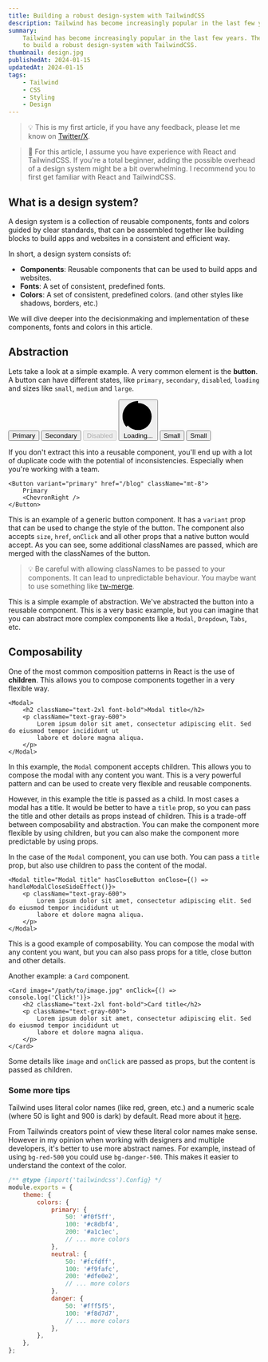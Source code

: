 ```yaml
---
title: Building a robust design-system with TailwindCSS
description: Tailwind has become increasingly popular in the last few years. It's a utility-first CSS framework that gives you incredible flexibility. How can you use it to build a robust design-system?
summary:
    Tailwind has become increasingly popular in the last few years. The utility first nature of the framework gives you an incredible amount of flexibility. However, the “copy-paste” culture that comes with it can be a double-edged sword. In this article, I'll walk you through the concepts of “composability” and “abstraction” and how you can use them
    to build a robust design-system with TailwindCSS.
thumbnail: design.jpg
publishedAt: 2024-01-15
updatedAt: 2024-01-15
tags:
    - Tailwind
    - CSS
    - Styling
    - Design
---
```


> 💡 This is my first article, if you have any feedback, please let me know on [Twitter/X](https://twitter.com/WillemJaap_).

> 🧠 For this article, I assume you have experience with React and TailwindCSS. If you're a total beginner, adding the possible overhead of a design system might be a bit overwhelming. I recommend you to first get familiar with React and TailwindCSS.

## What is a design system?

A design system is a collection of reusable components, fonts and colors guided by clear standards, that can be assembled together like building blocks to build apps and websites in a consistent and efficient way.

In short, a design system consists of:

-   **Components**: Reusable components that can be used to build apps and websites.
-   **Fonts**: A set of consistent, predefined fonts.
-   **Colors**: A set of consistent, predefined colors. (and other styles like shadows, borders, etc.)

We will dive deeper into the decisionmaking and implementation of these components, fonts and colors in this article.

## Abstraction

Lets take a look at a simple example. A very common element is the **button**. A button can have different states, like `primary`, `secondary`, `disabled`, `loading` and sizes like `small`, `medium` and `large`.

<div className="border border-neutral-800 rounded-xl p-6 not-prose flex flex-wrap items-center gap-4 my-8">
    <button className="px-5 py-2 bg-violet-600 text-white rounded-md shadow-md">Primary</button>
    <button className="px-5 py-2 bg-gray-200 text-gray-600 rounded-md shadow-md">Secondary</button>
    <button
        className="px-5 py-2 bg-gray-500 text-white rounded-md shadow-md disabled:opacity-50 disabled:cursor-not-allowed"
        disabled>
        Disabled
    </button>
    <button className="flex items-center px-5 py-2 bg-violet-600 text-white rounded-md shadow-md">
        <svg className="animate-spin h-5 w-5 -ml-1 mr-3" viewBox="0 0 24 24">
            <circle
                className="opacity-25"
                cx="12"
                cy="12"
                r="10"
                stroke="currentColor"
                strokeWidth="4"></circle>
            <path
                className="opacity-75"
                fill="currentColor"
                d="M4 12a8 8 0 018-8V0C5.373 0 0 5.373 0 12h4zm2 5.291A7.962 7.962 0 014 12H0c0 3.042 1.135 5.824 3 7.938l3-2.647z"></path>
        </svg>
        Loading...
    </button>
    <span className="block w-[1px] h-8 bg-charade-500 mx-2" />
    <button className="px-4 py-1 bg-violet-600 text-white rounded-md shadow-md text-sm">
        Small
    </button>
    <button className="px-4 py-1 bg-gray-200 text-gray-600 rounded-md shadow-md text-sm">
        Small
    </button>
</div>

If you don't extract this into a reusable component, you'll end up with a lot of duplicate code with the potential of inconsistencies. Especially when you're working with a team.

```tsx
<Button variant="primary" href="/blog" className="mt-8">
    Primary
    <ChevronRight />
</Button>
```

This is an example of a generic button component. It has a `variant` prop that can be used to change the style of the button. The component also accepts `size`, `href`, `onClick` and all other props that a native button would accept. As you can see, some additional classNames are passed, which are merged with the classNames of the button.

> 💡 Be careful with allowing classNames to be passed to your components. It can lead to unpredictable behaviour. You maybe want to use something like [tw-merge](https://github.com/dcastil/tailwind-merge).

This is a simple example of abstraction. We've abstracted the button into a reusable component. This is a very basic example, but you can imagine that you can abstract more complex components like a `Modal`, `Dropdown`, `Tabs`, etc.

## Composability

One of the most common composition patterns in React is the use of **children**. This allows you to compose components together in a very flexible way.

```tsx
<Modal>
    <h2 className="text-2xl font-bold">Modal title</h2>
    <p className="text-gray-600">
        Lorem ipsum dolor sit amet, consectetur adipiscing elit. Sed do eiusmod tempor incididunt ut
        labore et dolore magna aliqua.
    </p>
</Modal>
```

In this example, the `Modal` component accepts children. This allows you to compose the modal with any content you want. This is a very powerful pattern and can be used to create very flexible and reusable components.

However, in this example the title is passed as a child. In most cases a modal has a title. It would be better to have a `title` prop, so you can pass the title and other details as props instead of children. This is a trade-off between composability and abstraction. You can make the component more flexible by using children, but you can also make the component more predictable by using props.

In the case of the `Modal` component, you can use both. You can pass a `title` prop, but also use children to pass the content of the modal.

```tsx
<Modal title="Modal title" hasCloseButton onClose={() => handleModalCloseSideEffect()}>
    <p className="text-gray-600">
        Lorem ipsum dolor sit amet, consectetur adipiscing elit. Sed do eiusmod tempor incididunt ut
        labore et dolore magna aliqua.
    </p>
</Modal>
```

This is a good example of composability. You can compose the modal with any content you want, but you can also pass props for a title, close button and other details.

Another example: a `Card` component.

```tsx
<Card image="/path/to/image.jpg" onClick={() => console.log('Click!')}>
    <h2 className="text-2xl font-bold">Card title</h2>
    <p className="text-gray-600">
        Lorem ipsum dolor sit amet, consectetur adipiscing elit. Sed do eiusmod tempor incididunt ut
        labore et dolore magna aliqua.
    </p>
</Card>
```

Some details like `image` and `onClick` are passed as props, but the content is passed as children.

### Some more tips

Tailwind uses literal color names (like red, green, etc.) and a numeric scale (where 50 is light and 900 is dark) by default. Read more about it [here](https://tailwindcss.com/docs/customizing-colors#naming-your-colors).

From Tailwinds creators point of view these literal color names make sense. However in my opinion when working with designers and multiple developers, it's better to use more abstract names. For example, instead of using `bg-red-500` you could use `bg-danger-500`. This makes it easier to understand the context of the color.

```javascript
/** @type {import('tailwindcss').Config} */
module.exports = {
    theme: {
        colors: {
            primary: {
                50: '#f0f5ff',
                100: '#c8dbf4',
                200: '#a1c1ec',
                // ... more colors
            },
            neutral: {
                50: '#fcfdff',
                100: '#f9fafc',
                200: '#dfe0e2',
                // ... more colors
            },
            danger: {
                50: '#fff5f5',
                100: '#f8d7d7',
                // ... more colors
            },
        },
    },
};
```
